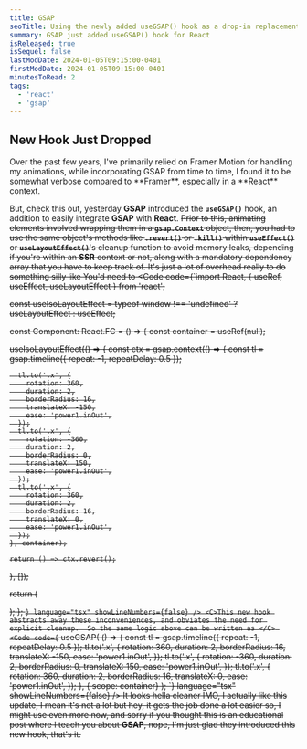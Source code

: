 ```yaml
---
title: GSAP
seoTitle: Using the newly added useGSAP() hook as a drop-in replacement for UseEffect()
summary: GSAP just added useGSAP() hook for React
isReleased: true
isSequel: false
lastModDate: 2024-01-05T09:15:00-0401
firstModDate: 2024-01-05T09:15:00-0401
minutesToRead: 2
tags:
  - 'react'
  - 'gsap'
---
```


<H2>New Hook Just Dropped</H2>
<C>
Over the past few years, I've primarily relied on <L href="/blog/framer-motion">Framer Motion</L> for handling my animations, while incorporating <L href="https://gsap.com/">GSAP</L> from time to time, I found it to be somewhat verbose compared to **Framer**, especially in a **React** context.

But, check this out, yesterday **GSAP** introduced the **``useGSAP()``** hook, an addition to easily integrate **GSAP** with **React**. 
<S/>
Prior to this, animating elements involved wrapping them in a **``gsap.Context``** object, then, you had to use the same object's methods like **``.revert()``** or **``.kill()``** within **``useEffect()``** or **``useLayoutEffect()``**'s cleanup function to avoid memory leaks, depending if you're within an **SSR** context or not, along with a mandatory dependency array that you have to keep track of. 
    <S3/>
    It's just a lot of overhead really to do something silly like
</C>
<TTLMO/>
<C>You'd need to</C>
<Code
  code={`import React, { useRef, useEffect, useLayoutEffect } from 'react';

const useIsoLayoutEffect =
  typeof window !== 'undefined' ? useLayoutEffect : useEffect;

const Component: React.FC = () => {
  const container = useRef<HTMLDivElement>(null);

  useIsoLayoutEffect(() => {
    const ctx = gsap.context(() => {
      const tl = gsap.timeline({ repeat: -1, repeatDelay: 0.5 });

      tl.to('.x', {
        rotation: 360,
        duration: 2,
        borderRadius: 16,
        translateX: -150,
        ease: 'power1.inOut',
      });
      tl.to('.x', {
        rotation: -360,
        duration: 2,
        borderRadius: 0,
        translateX: 150,
        ease: 'power1.inOut',
      });
      tl.to('.x', {
        rotation: 360,
        duration: 2,
        borderRadius: 16,
        translateX: 0,
        ease: 'power1.inOut',
      });
    }, container);

    return () => ctx.revert();
  }, []);

  return (
    <div>
      <div
        ref={container}
        className="flex flex-col items-center justify-center gap-10"
      >
        <div className="x w-10 h-10 bg-red-400 rounded-2xl animate-pulse"></div>
        <div className="x w-10 h-10 bg-yellow-400 rounded-2xl animate-pulse"></div>
        <div className="x w-10 h-10 bg-green-500 rounded-2xl animate-pulse"></div>
      </div>
    </div>
  );
};
`}
  language="tsx"
  showLineNumbers={false}
/>
<C>This new hook abstracts away these inconveniences, and obviates the need for explicit cleanup. 
   So the same logic above can be written as </C>
<Code
  code={`
  useGSAP(
    () => {
      const tl = gsap.timeline({ repeat: -1, repeatDelay: 0.5 });
      tl.to('.x', {
        rotation: 360,
        duration: 2,
        borderRadius: 16,
        translateX: -150,
        ease: 'power1.inOut',
      });
      tl.to('.x', {
        rotation: -360,
        duration: 2,
        borderRadius: 0,
        translateX: 150,
        ease: 'power1.inOut',
      });
      tl.to('.x', {
        rotation: 360,
        duration: 2,
        borderRadius: 16,
        translateX: 0,
        ease: 'power1.inOut',
      });
    },
    { scope: container}
  );
`}
  language="tsx"
  showLineNumbers={false}
/>
<C>It looks hella cleaner IMO, I actually like this update, I mean it's not a lot but hey, it gets the job done
a lot easier so, I might use even more now, and sorry if you thought this is an educational post where I teach you about **GSAP**, nope, I'm just glad they introduced this new hook, that's it.</C>
